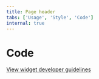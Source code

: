 ```yaml
---
title: Page header
tabs: ['Usage', 'Style', 'Code']
internal: true
---
```


# Code

[View widget developer guidelines](https://test.cloud.ibm.com/docs/developing/get-coding/console-sdk?topic=onboarding-step1-build#step1-build)
